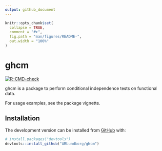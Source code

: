 ```yaml
---
output: github_document
---
```


<!-- README.md is generated from README.Rmd. Please edit that file -->

```r
knitr::opts_chunk$set(
  collapse = TRUE,
  comment = "#>",
  fig.path = "man/figures/README-",
  out.width = "100%"
)
```

# ghcm

<!-- badges: start -->
[![R-CMD-check](https://github.com/ARLundborg/ghcm/workflows/R-CMD-check/badge.svg)](https://github.com/ARLundborg/ghcm/actions)
<!-- badges: end -->

ghcm is a package to perform conditional independence tests on functional data.

For usage examples, see the package vignette.

## Installation
<!-- relevant once accepted on CRAN
You can install the released version of ghcm from [CRAN](https://CRAN.R-project.org) with:

``` r
install.packages("ghcm")
```
 -->
 
The development version can be installed from [GitHub](https://github.com/) with:

``` r
# install.packages("devtools")
devtools::install_github("ARLundborg/ghcm")
```

<!--
## Example

This is a basic example which shows you how to solve a common problem:

```r
library(ghcm)
## basic example code
```

What is special about using `README.Rmd` instead of just `README.md`? You can include R chunks like so:

```r
summary(cars)
```

You'll still need to render `README.Rmd` regularly, to keep `README.md` up-to-date.

You can also embed plots, for example:

```r
plot(pressure)
```

In that case, don't forget to commit and push the resulting figure files, so they display on GitHub!
-->
